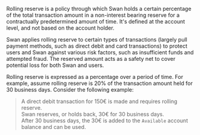 Rolling reserve is a policy through which Swan holds a certain percentage of the total transaction amount in a non-interest bearing reserve for a contractually predetermined amount of time.
It's defined at the account level, and not based on the account holder.

Swan applies rolling reserve to certain types of transactions (largely pull payment methods, such as direct debit and card transactions) to protect users and Swan against various risk factors, such as insufficient funds and attempted fraud.
The reserved amount acts as a safety net to cover potential loss for both Swan and users.

Rolling reserve is expressed as a percentage over a period of time.
For example, assume rolling reserve is 20% of the transaction amount held for 30 business days.
Consider the following example:

> A direct debit transaction for 150€ is made and requires rolling reserve.<br />
Swan reserves, or holds back, 30€ for 30 business days.<br />
After 30 business days, the 30€ is added to the `Available` account balance and can be used.